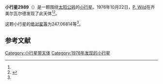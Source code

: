 {{Infobox planet
| bgcolour = #FFFFC0
| name = 2989 Imago
| symbol = 
| image = 
| caption = 
| discovery = yes
| discovery_ref = 
| discoverer = [[P._Wild|P. Wild]]
| discovery_site = [[齐美尔瓦尔德|齐美尔瓦尔德]] 
| discovered = 1976年10月22日
| designations = yes
| mp_name = 
| named_after = 
| alt_names = 1976 UF1/ 1952 JL / 1952 KW / 1966 UD1 / 1972 JK / 1982 HA2
| mp_category = [[主带小行星|主带小行星]]
| orbit_ref = <ref name="a">[http://ssd.jpl.nasa.gov/sbdb.cgi?sstr=2989 2989 Imago] {{Wayback|url=http://ssd.jpl.nasa.gov/sbdb.cgi?sstr=2989 |date=20200820020116 }}，小行星數據庫瀏覽器（JPL Small-Body Database Browser）－[[美国国家航空航天局|美国国家航空航天局]]喷气推进实验室</ref>
| epoch = 2456400.5 (2013年4月18日更新)
| aphelion = {{convert|2.6261065|AU|km|3|abbr=on|lk=out}}
| perihelion = {{convert|1.8503351|AU|km|3|abbr=on}}
| semimajor = {{convert|2.2382208|AU|km|3|abbr=on}}
| eccentricity = 0.1733009
| period = 1223.074192 [[日|日]]<br />3.35[[儒略年|儒略年]]
| avg_speed = 
| inclination = 3.62996
| asc_node = 75.82596
| mean_anomaly = 
| arg_peri = 247.06814
| satellites = 
| physical_characteristics = yes
| dimensions = 
| mass = 
| density = 
| surface_grav = 
| escape_velocity = 
| sidereal_day = 
| axial_tilt = 
| pole_ecliptic_lat = 
| pole_ecliptic_lon = 
| albedo = 
| temperatures= 
| temp_name1 = 
| mean_temp_1 = 
| max_temp_1 = 
| temp_name2 = 
| max_temp_2 = 
| spectral_type = 
| abs_magnitude = 247.06814
}}

'''小行星2989'''（{{lang-en|2989 Imago}}）是一颗围绕[[太阳|太阳]][[公转|公转]]的[[小行星|小行星]]。1976年10月22日，[[P._Wild|P. Wild]]在齐美尔瓦尔德发现了此天体<ref name="a" /><ref>{{cite news|title=小行星列表|url=http://cfa-www.harvard.edu/iau/lists/NumberedMPs.txt|accessdate=2013-07-08|newspaper=哈佛大学|archive-date=2008-05-17|archive-url=https://web.archive.org/web/20080517010638/http://cfa-www.harvard.edu/iau/lists/NumberedMPs.txt|dead-url=no}}</ref>。

这颗小行星的[[绝对星等|绝对星等]]为247.06814等<ref name="a" />。

==参考文献==
{{reflist}}
{{Minor Planet Number|[[小行星2988|小行星2988]]|[[小行星2990|小行星2990]]}}

{{小天体}}

[[Category:小行星带天体|Category:小行星带天体]]
[[Category:1976年发现的小行星|Category:1976年发现的小行星]]

{{asteroid-stub}}